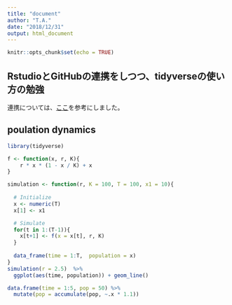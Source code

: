 ```yaml
---
title: "document"
author: "T.A."
date: "2018/12/31"
output: html_document
---
```


```r
knitr::opts_chunk$set(echo = TRUE)
```

## RstudioとGitHubの連携をしつつ、tidyverseの使い方の勉強

連携については、[ここ](https://qiita.com/uri/items/6b94609f156173ed43ed)を参考にしました。

## poulation dynamics

```r
library(tidyverse)
```

```r
f <- function(x, r, K){
    r * x * (1 - x / K) + x
}

simulation <- function(r, K = 100, T = 100, x1 = 10){
  
  # Initialize
  x <- numeric(T)
  x[1] <- x1

  # Simulate
  for(t in 1:(T-1)){
    x[t+1] <- f(x = x[t], r, K)
  }
  
  data_frame(time = 1:T,  population = x)
}
simulation(r = 2.5)  %>%
  ggplot(aes(time, population)) + geom_line()
```
```r
data.frame(time = 1:5, pop = 50) %>% 
  mutate(pop = accumulate(pop, ~.x * 1.1))
```